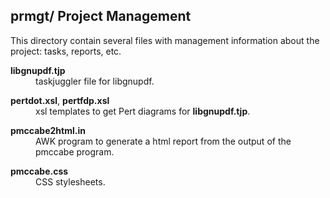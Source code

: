 =='''prmgt/''' Project Management==

This directory contain several files with management information about the project: tasks, reports, etc.

; '''libgnupdf.tjp'''
: taskjuggler file for libgnupdf.

; '''pertdot.xsl''', '''pertfdp.xsl'''
: xsl templates to get Pert diagrams for '''libgnupdf.tjp'''.

; '''pmccabe2html.in'''
: AWK program to generate a html report from the output of the pmccabe program.

; '''pmccabe.css'''
: CSS stylesheets.

